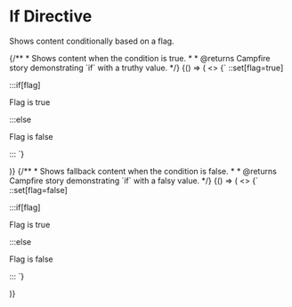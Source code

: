 
<Meta title='Campfire/Directives/If' />

# If Directive

Shows content conditionally based on a flag.

<Canvas>
  <Story name="Truthy">
    {/**
     * Shows content when the condition is true.
     *
     * @returns Campfire story demonstrating `if` with a truthy value.
     */}
    {() => (
      <>
        <tw-storydata startnode='1' options='debug'>
          <tw-passagedata pid='1' name='Start'>
            {`
::set[flag=true]

:::if[flag]

Flag is true

:::else

Flag is false

:::
`}
</tw-passagedata>
</tw-storydata>

<Campfire />
</>
)}

  </Story>
</Canvas>

<Canvas>
  <Story name="Falsy">
    {/**
     * Shows fallback content when the condition is false.
     *
     * @returns Campfire story demonstrating `if` with a falsy value.
     */}
    {() => (
      <>
        <tw-storydata startnode='1' options='debug'>
          <tw-passagedata pid='1' name='Start'>
            {`
::set[flag=false]

:::if[flag]

Flag is true

:::else

Flag is false

:::
`}
</tw-passagedata>
</tw-storydata>

<Campfire />
</>
)}

  </Story>
</Canvas>
